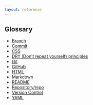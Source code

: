 ```yaml
---
layout: reference
---
```


## Glossary

- <a href="https://glosario.carpentries.org/en/#git_branch" class="glossary-definition">Branch</a>
- <a href="https://glosario.carpentries.org/en/#commit" class="glossary-definition">Commit</a>
- <a href="https://glosario.carpentries.org/en/#css" class="glossary-definition">CSS</a>
- <a href="https://carpentries.github.io/glosario/en/#dry" class="glossary-definition">DRY (Don't repeat yourself) principles</a>
- <a href="https://glosario.carpentries.org/en/#git" class="glossary-definition">Git</a>
- <a href="https://glosario.carpentries.org/en/#github" class="glossary-definition">GitHub</a>
- <a href="https://glosario.carpentries.org/en/#html" class="glossary-definition">HTML</a>  
- <a href="https://glosario.carpentries.org/en/#markdown" class="glossary-definition">Markdown</a> 
- <a href="https://carpentries.github.io/glosario/en/#readme" class="glossary-definition">README</a>
- <a href="https://glosario.carpentries.org/en/#repository" class="glossary-definition">Repository/repo</a>
- <a href="https://glosario.carpentries.org/en/#version_control_system" class="glossary-definition">Version Control</a>
- <a href="https://glosario.carpentries.org/en/#yaml" class="glossary-definition">YAML</a>

